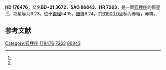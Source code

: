 {{Starbox begin
| name = HD 178476
}}
{{Starbox observe
| epoch = [[J2000.0|J2000.0]]
| constell = [[狐狸座|狐狸座]]<ref name=SIMBAD>{{cite web
 | url=http://simbad.u-strasbg.fr/simbad/sim-id?Ident=HR+7263
 | title =Pulsating variable Star
 | publisher=Centre de Données astronomiques de Strasbourg
 | work=SIMBAD
 | accessdate=2012-07-13}}</ref><ref name=DATA>{{cite web
 | url=http://vizier.u-strasbg.fr/viz-bin/VizieR-5?-out.add=.&-source=5050&-corr=PK=HR&-out.max=9999&HR=7263
 | title =VizieR Detailed Page
 | accessdate=2012-07-13}}</ref>
| 星官 = 
| ra = {{RA|19|8|3.6}}<ref name=SIMBAD /><ref name=DATA />
| dec = {{DEC|+21|41|56}}<ref name=SIMBAD /><ref name=DATA />
| appmag_v = 6.23<ref name=SIMBAD /><ref name=DATA />
}}
{{Starbox character
| class = F3V<ref name=SIMBAD /><ref name=DATA />
| b-v = 0.4<ref name=SIMBAD /><ref name=DATA />
| u-b = 0.01<ref name=SIMBAD /><ref name=DATA />
| r-i = <ref name=SIMBAD /><ref name=DATA />
| variable = 
}}
{{Starbox astrometry
| radial_v = 0.01
| prop_mo_ra = -40
| parallax = 0.008
| p_error = 
}}
{{Starbox catalog
| names =BD+21 3672，[[SAO星表|SAO]] 86843，[[HD星表|HD]] 178476，[[HR星表|HR]] 7263}}
{{Starbox reference |Simbad=HR+7263}}
{{Starbox end}}

'''HD 178476'''，又名'''BD+21 3672'''，'''SAO 86843'''、'''HR 7263'''，是一颗[[狐狸座|狐狸座]]的恒星<ref name=SIMBAD /><ref name=DATA />，视星等为6.23，位于[[銀道座標系|銀經]]54.15，[[銀道座標系|銀緯]]6.24，其[[B1900.0|B1900.0]]坐标为赤經{{RA|19|3|46.6}}，赤緯{{DEC|+21|6.24|20}}。

== 参考文献 ==
{{reflist}}

[[Category:狐狸座|Category:狐狸座]]
[[Category:HD和HDE天體|178476]]
[[Category:HR天體|7263]]
[[Category:SAO天體|86843]]